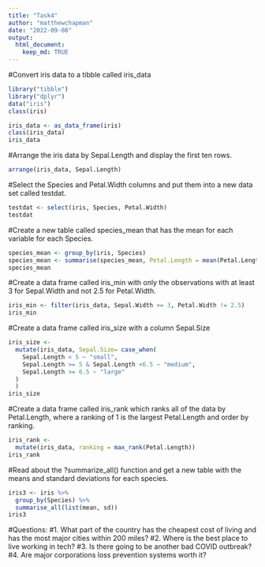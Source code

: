 ```yaml
---
title: "Task4"
author: "matthewchapman"
date: "2022-09-08"
output: 
  html_document:
    keep_md: TRUE
---
```

#Convert iris data to a tibble called iris_data
```r
library("tibble")
library("dplyr")
data("iris")
class(iris)

iris_data <- as_data_frame(iris)
class(iris_data)
iris_data
```


#Arrange the iris data by Sepal.Length and display the first ten rows.
```r
arrange(iris_data, Sepal.Length)
```


#Select the Species and Petal.Width columns and put them into a new data set called testdat.
```r
testdat <- select(iris, Species, Petal.Width)
testdat
```


#Create a new table called species_mean that has the mean for each variable for each Species.
```r
species_mean <- group_by(iris, Species)
species_mean <- summarise(species_mean, Petal.Length = mean(Petal.Length, na.rm = TRUE), Petal.Width = mean(Petal.Width, na.rm = TRUE), Sepal.Length = mean(Sepal.Length, na.rm = TRUE), Sepal.Width = mean(Sepal.Width, na.rm = TRUE))
species_mean
```


#Create a data frame called iris_min with only the observations with at least 3 for Sepal.Width and not 2.5 for Petal.Width.
```r
iris_min <- filter(iris_data, Sepal.Width >= 3, Petal.Width != 2.5)
iris_min
```


#Create a data frame called iris_size with a column Sepal.Size
```r
iris_size <- 
  mutate(iris_data, Sepal.Size= case_when(
    Sepal.Length < 5 ~ "small",
    Sepal.Length >= 5 & Sepal.Length <6.5 ~ "medium",
    Sepal.Length >= 6.5 ~ "large"
  )
  )
iris_size
```


#Create a data frame called iris_rank which ranks all of the data by Petal.Length, where a ranking of 1 is the largest Petal.Length and order by ranking.
```r
iris_rank <-
  mutate(iris_data, ranking = max_rank(Petal.Length))
iris_rank
```


#Read about the ?summarize_all() function and get a new table with the means and standard deviations for each species.
```r
iris3 <- iris %>%
  group_by(Species) %>%
  summarise_all(list(mean, sd))
iris3
```


#Questions:
#1. What part of the country has the cheapest cost of living and has the most major cities within 200 miles?
#2. Where is the best place to live working in tech?
#3. Is there going to be another bad COVID outbreak?
#4. Are major corporations loss prevention systems worth it?